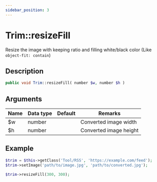 ```yaml
---
sidebar_position: 3
---
```


# Trim::resizeFill

Resize the image with keeping ratio and filling white/black color (Like `object-fit: contain`)

## Description

```php
public void Trim::resizeFill( number $w, number $h )
```


## Arguments

| Name | Data type | Default | Remarks                |
| ---- | --------- | ------- | ---------------------- |
| $w   | number    |         | Converted image width  |
| $h   | number    |         | Converted image height |


## Example

```php title="Controller"
$trim = $this->getClass('Tool/RSS', 'https://example.com/feed');
$trim->setImage('path/to/image.jpg', 'path/to/converted.jpg');

$trim->resizeFill(300, 300);
```